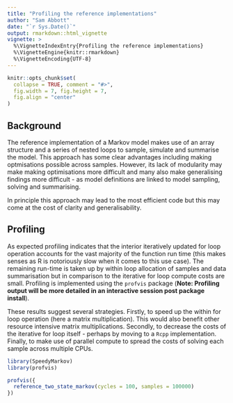 ```yaml
---
title: "Profiling the reference implementations"
author: "Sam Abbott"
date: "`r Sys.Date()`"
output: rmarkdown::html_vignette
vignette: >
  %\VignetteIndexEntry{Profiling the reference implementations}
  %\VignetteEngine{knitr::rmarkdown}
  %\VignetteEncoding{UTF-8}
---
```


```r
knitr::opts_chunk$set(
  collapse = TRUE, comment = "#>",
  fig.width = 7, fig.height = 7, 
  fig.align = "center"
)
```


## Background

The reference implementation of a Markov model makes use of an array structure and a series of nested loops to sample, simulate and summarise the model. This approach has some clear advantages including making optmisations possible across samples. However, its lack of modularity may make making optimisations more difficult and many also make generalising findings more difficult - as model definitions are linked to model sampling, solving and summarising. 

In principle this approach may lead to the most efficient code but this may come at the cost of clarity and generalisability.

## Profiling

As expected profiling indicates that the interior iteratively updated for loop operation accounts for the vast majority of the function run time (this makes senses as R is notoriously slow when it comes to this use case). The remaining run-time is taken up by within loop allocation of samples and data summarisation but in comparison to the iterative for loop compute costs are small. Profiling is implemented using the `profvis` package (**Note: Profiling output will be more detailed in an interactive session post package install**).

These results suggest several strategies. Firstly, to speed up the within for loop operation (here a matrix multiplication). This would also benefit other resource intensive matrix multiplications. Secondly, to decrease the costs of the iterative for loop itself - perhaps by moving to a `Rcpp` implementation. Finally, to make use of parallel compute to spread the costs of solving each sample across multiple CPUs.

```r
library(SpeedyMarkov)
library(profvis)

profvis({
  reference_two_state_markov(cycles = 100, samples = 100000)
})
```


